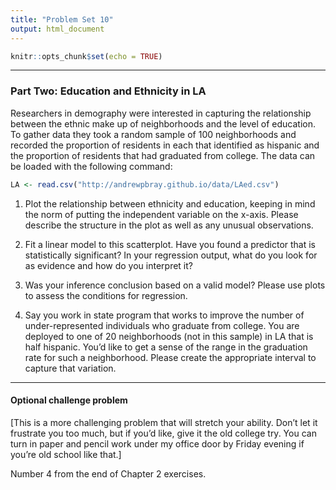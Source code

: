 ```yaml
---
title: "Problem Set 10"
output: html_document
---
```


```r
knitr::opts_chunk$set(echo = TRUE)
```


* * *

### Part Two: Education and Ethnicity in LA
Researchers in demography were interested in capturing the relationship between
the ethnic make up of neighborhoods and the level of education.  To gather data
they took a random sample of 100 neighborhoods and recorded the proportion of 
residents in each that identified as hispanic and the proportion of residents 
that had graduated from college.  The data can be loaded with the following command:

```r
LA <- read.csv("http://andrewpbray.github.io/data/LAed.csv")
```

1. Plot the relationship between ethnicity and education, keeping in mind the norm
of putting the independent variable on the x-axis.  Please describe the structure
in the plot as well as any unusual observations.


2. Fit a linear model to this scatterplot.  Have you found a predictor that is 
statistically significant?  In your regression output, what do you look for as 
evidence and how do you interpret it?


3.  Was your inference conclusion based on a valid model?  Please use plots to 
assess the conditions for regression.


4. Say you work in state program that works to improve the number of 
under-represented individuals who graduate from college.  You are deployed to one of
20 neighborhoods (not in this sample) in LA that is half hispanic.  You'd like 
to get a sense of the range in the graduation rate for such a neighborhood. Please
create the appropriate interval to capture that variation.


* * * 

#### Optional challenge problem

[This is a more challenging problem that will stretch your ability.  Don't let
it frustrate you too much, but if you'd like, give it the old college try.  You 
can turn in paper and pencil work under my office door by Friday evening if
you're old school like that.]

Number 4 from the end of Chapter 2 exercises.




